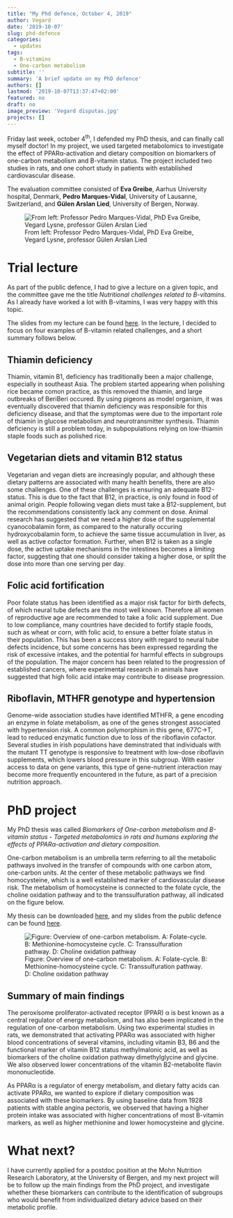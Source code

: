 ```yaml
---
title: "My Phd defence, October 4, 2019"
author: Vegard
date: '2019-10-07'
slug: phd-defence
categories:
  - updates
tags: 
  - B-vitamins
  - One-carbon metabolism
subtitle: ''
summary: 'A brief update on my PhD defence'
authors: []
lastmod: '2019-10-07T13:37:47+02:00'
featured: no
draft: no
image_preview: 'Vegard disputas.jpg'
projects: []
---
```


Friday last week, october 4^th^, I defended my PhD thesis, and can finally call myself doctor! In my project, we used targeted metabolomics to investigate the effect of PPAR&alpha;-activation and dietary composition on biomarkers of one-carbon metabolism and B-vitamin status. The project included two studies in rats, and one cohort study in patients with established cardiovascular disease. 

The evaluation committee consisted of **Eva Greibe**, Aarhus University hospital, Denmark, **Pedro Marques-Vidal**, University of Lausanne, Switzerland, and **Gülen Arslan Lied**, University of Bergen, Norway.

![From left: Professor Pedro Marques-Vidal, PhD Eva Greibe, Vegard Lysne, professor Gülen Arslan Lied](/img/Vegard disputas.jpg)

# Trial lecture
As part of the public defence, I had to give a lecture on a given topic, and the committee gave me the title *Nutritional challenges related to B-vitamins*. As I already have worked a lot with B-vitamins, I was very happy with this topic. 

The slides from my lecture can be found [here](/contributions/presentations/Phd_triallecture_04102019.pdf). In the lecture, I decided to focus on four examples of B-vitamin related challenges, and a short summary follows below. 

## Thiamin deficiency
Thiamin, vitamin B1, deficiency has traditionally been a major challenge, especially in southeast Asia. The problem started appearing when polishing rice became comon practice, as this removed the thiamin, and large outbreaks of BeriBeri occured. By using pigeons as model organism, it was eventually discovered that thiamin deficiency was responsible for this deficiency disease, and that the symptomas were due to the important role of thiamin in glucose metabolism and neurotransmitter synthesis. Thiamin deficiency is still a problem today, in subpopulations relying on low-thiamin staple foods such as polished rice. 

## Vegetarian diets and vitamin B12 status
Vegetarian and vegan diets are increasingly popular, and although these dietary patterns are associated with many health benefits, there are also some challenges. One of these challenges is ensuring an adequate B12-status. This is due to the fact that B12, in practice, is only found in food of animal origin. People following vegan diets must take a B12-supplement, but the recommendations consistently lack any comment on dose. Animal research has suggested that we need a higher dose of the supplemental cyanocobalamin form, as compared to the naturally occuring hydroxycobalamin form, to achieve the same tissue accumulation in liver, as well as active cofactor formation. Further, when B12 is taken as a single dose, the active uptake mechanisms in the intestines becomes a limiting factor, suggesting that one should consider taking a higher dose, or split the dose into more than one serving per day. 

## Folic acid fortification
Poor folate status has been identified as a major risk factor for birth defects, of which neural tube defects are the most well known. Therefore all women of reproductive age are recommended to take a folic acid supplement. Due to low compliance, many countries have decided to fortify staple foods, such as wheat or corn, with folic acid, to ensure a better folate status in their population. This has been a success story with regard to neural tube defects incidence, but some concerns has been expressed regarding the risk of excessive intakes, and the potential for harmful effects in subgroups of the population. The major concern has been related to the progression of established cancers, where experimental research in animals have suggested that high folic acid intake may contribute to disease progression. 

## Riboflavin, MTHFR genotype and hypertension
Genome-wide association studies have identified MTHFR, a gene encoding an enzyme in folate metabolism, as one of the genes strongest associated with hypertension risk. A common polymorphism in this gene, 677C->T, lead to reduced enzymatic function due to loss of the riboflavin cofactor. Several studies in irish populations have deminstrated that individuals with the mutant TT genotype is responsive to treatment with low-dose riboflavin supplements, which lowers blood pressure in this subgroup. With easier access to data on gene variants, this type of gene-nutrient interaction may become more frequently encountered in the future, as part of a precision nutrition approach. 

# PhD project

My PhD thesis was called *Biomarkers of One-carbon metabolism and B-vitamin status - Targeted metabolomics in rats and humans exploring the effects of PPAR&alpha;-activation and dietary composition*. 

One-carbon metabolism is an umbrella term referring to all the metabolic pathways involved in the transfer of compounds with one carbon atom, one-carbon units. At the center of these metabolic pathways we find homocysteine, which is a well established marker of cardiovascular disease risk. The metabolism of homocysteine is connected to the folate cycle, the choline oxidation pathway and to the transsulfuration pathway, all indicated on the figure below. 

My thesis can be downloaded [here](/files/PhD_Thesis_Lysne_2019.pdf), and my slides from the public defence can be found [here](/contributions/presentations/Phd_defence_04102019.pdf).

![Figure: Overview of one-carbon metabolism. A: Folate-cycle. B: Methionine-homocysteine cycle. C: Transsulfuration pathway. D: Choline oxidation pathway](/img/Onecarbon_metabolism.tiff)

## Summary of main findings
The peroxisome proliferator-activated receptor (PPAR) &alpha; is best known as a central regulator of energy metabolism, and has also been implicated in the regulation of one-carbon metabolism. Using two experimental studies in rats, we demonstrated that activating PPAR&alpha; was associated with higher blood concentrations of several vitamins, including vitamin B3, B6 and the functional marker of vitamin B12 status methylmalonic acid, as well as biomarkers of the choline oxidation pathway dimethylglycine and glycine. We also observed lower concentrations of the vitamin B2-metabolite flavin mononucleotide.

As PPAR&alpha; is a regulator of energy metabolism, and dietary fatty acids can activate PPAR&alpha;, we wanted to explore if dietary composition was associated with these biomarkers. By using baseline data from 1928 patients with stable angina pectoris, we observed that having a higher protein intake was associated with higher concentrations of most B-vitamin markers, as well as higher methionine and lower homocysteine and glycine.

# What next?
I have currently applied for a postdoc position at the Mohn Nutrition Research Laboratory, at the University of Bergen, and my next project will be to follow up the main findings from the PhD project, and investigate whether these biomarkers can contribute to the identification of subgroups who would benefit from individualized dietary advice based on their metabolic profile. 